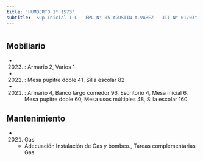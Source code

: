 ```yaml
---
title: 'HUMBERTO 1° 1573'
subtitle: 'Sup Inicial I C - EPC N° 05 AGUSTIN ALVAREZ - JII N° 01/03° - ESEA EN DANZA RAMICONE CURSO VOCACIONAL DE FOLKLORE N° 13'
---
```


#


## Mobiliario

*  (2023) : Armario 2, Varios 1 

*  (2022) : Mesa pupitre doble 41, Silla escolar 82 

*  (2021) : Armario 4, Banco largo comedor 96, Escritorio 4, Mesa inicial 6, Mesa pupitre doble 60, Mesa usos múltiples 48, Silla escolar 160 





## Mantenimiento

*  (2021) Gas 
    + Adecuación Instalación de Gas y bombeo., Tareas complementarias Gas



